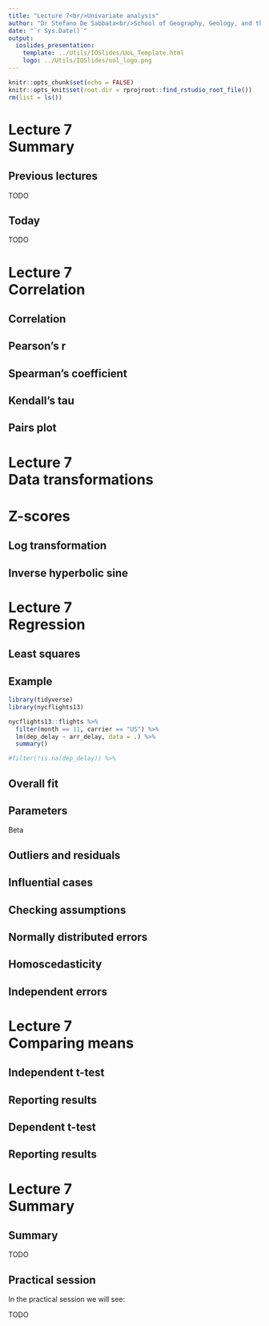 ```yaml
---
title: "Lecture 7<br/>Univariate analysis"
author: "Dr Stefano De Sabbata<br/>School of Geography, Geology, and the Env.<br/><a href=\"mailto:s.desabbata@le.ac.uk\">s.desabbata&commat;le.ac.uk</a> &vert; <a href=\"https://twitter.com/maps4thought\">&commat;maps4thought</a><br/><a href=\"https://github.com/sdesabbata/GY7702\">github.com/sdesabbata/GY7702</a> licensed under <a href=\"https://www.gnu.org/licenses/gpl-3.0.html\">GNU GPL v3.0</a>"
date: "`r Sys.Date()`"
output:
  ioslides_presentation:
    template: ../Utils/IOSlides/UoL_Template.html
    logo: ../Utils/IOSlides/uol_logo.png
---
```


```r
knitr::opts_chunk$set(echo = FALSE)
knitr::opts_knit$set(root.dir = rprojroot::find_rstudio_root_file())
rm(list = ls())
```



# Lecture 7<br/>Summary



## Previous lectures

TODO



## Today

TODO



# Lecture 7<br/>Correlation



## Correlation



## Pearson’s r



## Spearman’s coefficient



## Kendall’s tau



## Pairs plot



# Lecture 7<br/>Data transformations


# Z-scores



## Log transformation



## Inverse hyperbolic sine



# Lecture 7<br/> Regression



## Least squares



## Example

```r
library(tidyverse)
library(nycflights13)

nycflights13::flights %>%
  filter(month == 11, carrier == "US") %>%
  lm(dep_delay ~ arr_delay, data = .) %>%
  summary()

#filter(!is.na(dep_delay)) %>%
```



## Overall fit



## Parameters

Beta



## Outliers and residuals



## Influential cases



## Checking assumptions

<!--
Note from Discovering Statistics Using R by Andy Field, Jeremy Miles and Zoë Field, SAGE Publications Ltd, 2012
List all in 7.7.2.1 excluding those for multivariate
-->

## Normally distributed errors



## Homoscedasticity



## Independent errors



# Lecture 7<br/>Comparing means



## Independent t-test



## Reporting results



## Dependent t-test



## Reporting results



# Lecture 7<br/>Summary



## Summary

TODO



## Practical session

In the practical session we will see:

TODO